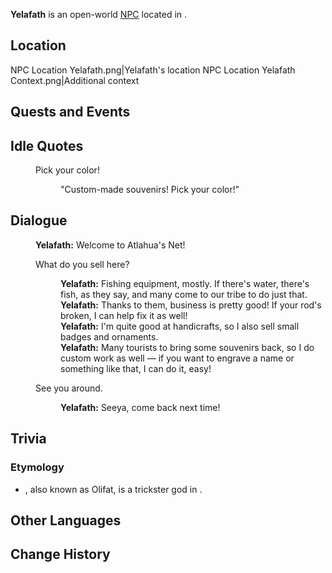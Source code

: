 {{Meta
<!-- Remove this template after adding the missing info -->
|missing_NPC_profile  = yes
}}
{{Character Infobox
|type             = Open-World NPC
|image            = NPC Yelafath.png
|realname         = 
|deceased         = 
|region           = Natlan
|location         = Natlan
|affiliation      = People of the Springs
|affiliation2     = Atlahua's Net
|title            = Owner, Atlahua's Net

|ancestry         = <!-- Clan/family -->
|father           = 
|mother           = 
|spouse           = 
|sibling          = 
|child            = 
|relative         = 

|voiceEN          = 
|voiceCN          = 
|voiceJP          = 
|voiceKR          = 
|dialoguereward   = 
}}
'''Yelafath''' is an open-world [[NPC]] located in {{Location|"People of the Springs"}}.

==Location==
<gallery>
NPC Location Yelafath.png|Yelafath's location
NPC Location Yelafath Context.png|Additional context
</gallery>
<!--
==Profile==
Detailed story/lore information goes here.
''(To be added.)''

===Appearance===
Keep appearance section short and concise. Limit to 2 paragraphs with 3-4 sentences each.
''(To be added.)''
-->
==Quests and Events==
{{Quests and Events}}

==Idle Quotes==
{{Dialogue Start}}
:{{DIcon|Idle}} Pick your color!
::{{A|VO Yelafath 01.ogg}} "Custom-made souvenirs! Pick your color!"
{{Dialogue End}}

==Dialogue==
{{Dialogue Start}}
:'''Yelafath:''' Welcome to Atlahua's Net!
:{{DIcon}} What do you sell here?
::'''Yelafath:''' Fishing equipment, mostly. If there's water, there's fish, as they say, and many come to our tribe to do just that.
::'''Yelafath:''' Thanks to them, business is pretty good! If your rod's broken, I can help fix it as well!
::'''Yelafath:''' I'm quite good at handicrafts, so I also sell small badges and ornaments.
::'''Yelafath:''' Many tourists {{sic|went}} to bring some souvenirs back, so I do custom work as well &mdash; if you want to engrave a name or something like that, I can do it, easy!
:{{DIcon}} See you around.
::'''Yelafath:''' Seeya, come back next time!
{{Dialogue End}}
<!--
==Event Dialogue==
===Event Name===
{{Dialogue Start}}
:'''{{subst:#titleparts:{{subst:PAGENAME}}}}:'''
{{Dialogue End}}
-->

==Trivia==
===Etymology===
* {{W|Olifat|Yelafath}}, also known as Olifat, is a trickster god in {{w|Micronesian mythology}}.

==Other Languages==
{{Other Languages|default_hidden=1
|en      = Yelafath
|zhs     = 叶莱菲
|zhs_rm  = Yèláifēi
|zht     = 葉萊菲
|zht_rm  = Yèláifēi
|ja      = イェラファス
|ja_rm   = Yerafasu
|ko      = 옐라파스
|es      = Yelafath
|fr      = Yelafath
|ru      = Елафат
|th      = Yelafath
|vi      = Yelafath
|de      = Yelafath
|id      = Yelafath
|pt      = Yelafath
|tr      = Yelafath
|it      = Yelafath
}}

==Change History==
{{Change History|5.0}}
<!--
==References==
{{Reflist}}
-->
